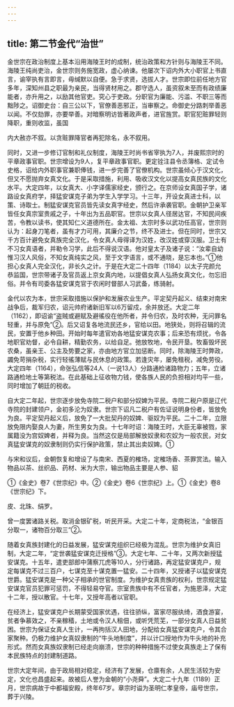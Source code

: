 ```yaml
---
---
---
```

title: 第二节金代“治世”
---



金世宗在政治制度上基本沿用海陵王时的成制，统治政策和方针则与海陵王不同。海陵王纯尚吏治，金世宗则务施宽政，虚心纳谏。他屡次下诏内外大小职官上书直言，谕宰执有言即言，毋缄默以自便。急于求贤，选拔人才。世宗即位前任地方官多年，深知州县之职最为亲民，当得贤材用之。郡守选人，虽资叙未至而有政绩廉能者，亦升用之，以励其他官吏。究心于吏政。分职官为廉能、污滥、不职三等而黜陟之。诏御史台：自三公以下，官僚善恶邪正，当审察之。命御史分路刺举善恶以闻。不仅劾罪，亦要举善。对暗察明访皆著政声者，进官旌赏。职官犯赃罪轻则降职，重则收监，虽国

内大赦亦不叙。以贪赃罪降官者再犯除名，永不叙用。

同时，又进一步修订官制和礼仪制度，海陵王时尚书省宰执为7人，并废熙宗时的平章政事官职。世宗增设为9人，复平章政事官职。更定铨注县令丞簿格、定试令史格，诏给内外职事官兼职俸钱，进一步完善了官僚机构。世宗虽倾心于汉文化，但又不愿抛弃女真文化。于是采取措施，利用、吸收汉文化以提高女真民族的文化水平。大定四年，以女真大、小字译儒家经史，颁行之。在京师设女真国子学，诸路设女真府学，择猛安谋克子弟为学生入学学习。十三年，开设女真进士科，以策、诗取士。制猛安谋克官员皆先读女真字经史，然后许承袭官职。金朝护卫亲军皆任女真宗室贵戚之子，十年出为五品职官。世宗以女真人径居达官，不知民间疾苦，令教以读书，使其知仁义道德所在。金太祖、太宗时多以武功任高官，世宗则认为：起身刀笔者，虽有才力可用，其廉介之节，终不及进士。但在同时，世宗又千方百计避免女真族完全汉化，令女真人毋得译为汉姓，改汉姓或穿汉服。卫士有不习女真语者，并勒令习学，此后不得说汉语。他对皇太子及诸子说：“汝辈自幼惟习汉人风俗，不知女真纯实之风，至于文字语言，或不通晓，是忘本也。”①他担心女真人完全汉化，非长久之计。于是在大定二十四年（1184）以太子完颜允恭监国，世宗带诸子及官员返上京女真内地，以提倡女真人弘扬女真文化，勿忘旧俗。并令有司委各猛安谋克官于农闲时督部人习武备，练骑射。

金代以农为本，世宗采取措施以保护和发展农业生产。平定契丹起义、结束对南宋战争后，裁军归农，诏元帅府诸新旧军以6万留戍，余并放还。大定二年（1162），即诏谕“盗贼或避赋及避徭役在他所者，并令归农，及时农种，无问罪名轻重，并与原免”②。后又诏复各地流民还乡，官给以田。地狭处，则将召辑的流民，安置于他乡种田。开始时每年遣官劝各地猛安谋克农事；后来恐有烦扰，令各地职官劝督，必令自耕，精勤农务，以给自足。弛放牧地，令民开垦。牧畜毁坏民农桑，虽亲王、公主及势要之家，亦由地方官立加惩断。同时，除海陵王时弊政，蠲免苛捐杂税，实行轻徭薄赋与民休息的政策。若逢灾年，屡免租税，减免劳役。大定四年（1164），命张弘信等24人（一说13人）分路通检诸路物力；五年，立诸路通检地土等第税法。在此基础上征收物力钱，使各族人民的负担相对均平一些，同时增加了朝廷的税收。

自大定二年起，世宗逐步放免寺院二税户和部分奴婢为平民。寺院二税户原是辽代寺院的封建领户，金初多沦为奴隶。世宗下诏凡二税户有佐证说明身份者，皆放免为良。平定契丹起义后，放免了一大批契丹的奴婢、驱奴为平民。二十二年，立限放免限内娶良人为妻，所生男女为良。十七年时诏：海陵王时，大臣无辜被戮，家属籍没为宫奴婢者，并释为良。当然这仅是局部解放奴隶和农奴为一般农民，对女真猛安谋克的奴隶制则仍实行保护政策，禁止其出卖奴婢。①

与宋和议后，金朝恢复和增设了与南宋、西夏的榷场，定榷场香、茶罪赏法。输入物品以茶、丝织品、药材、米为大宗，输出物品主要是人参、貂

①《金史》卷7《世宗纪》中。②《金史》卷6《世宗纪》上。①《金史》卷8《世宗纪》下。

皮、北珠、绢罗。

曾一度罢诸路关税。取消金银矿税，听民开采。大定二十年，定商税法，“金银百分取一，诸物百分取三”②。

随着女真族封建化的日益发展，猛安谋克组织已经极为混乱。世宗为维护女真旧制，大定二年，“定世袭猛安谋克迁授格”③。大定七年、二十年，又两次新授猛安谋克。十五年，遣吏部郎中蒲察兀虎等10人，分行诸路，再定猛安谋克户，规定每谋克不过三百户，七谋克至十谋克置一猛安。二十四年，又授诸子以猛安谋克世爵。猛安谋克是一种父子相承的世官制度。为维护女真贵族的权利，世宗规定猛安谋克官员犯罪可惩罚，不得轻易夺官。宗室贵族中有不任官者，为施恩泽，大定十二年，授以散官。十七年，又授年高者以官职。

在经济上，猛安谋克户长期蒙受国家优遇，往往骄纵，富家尽服纨绮，酒食游宴，贫者争慕效之，不亲稼穑，土地或令汉人租佃，或听凭荒芜，一部分女真人日益贫困。世宗为保证女真人生计，一再拘括汉人田地，分配给女真猛安谋克户，令其合家聚种。仍极力维护女真奴隶制的“牛头地制度”，并以计口授地作为牛头地的补充形式。然而女真族奴隶制已经走向崩溃，世宗的种种措施不过使女真族走上了保有本民族特点的封建制道路。

世宗大定年间，由于政局相对稳定，经济有了发展，仓廪有余，人民生活较为安定，文化也昌盛起来。故被后人誉为金朝的“小尧舜”。大定二十九年（1189）正月，世宗病故于中都福安殿，终年67岁。章宗时谥为圣明仁孝皇帝，庙号世宗，葬于兴陵。